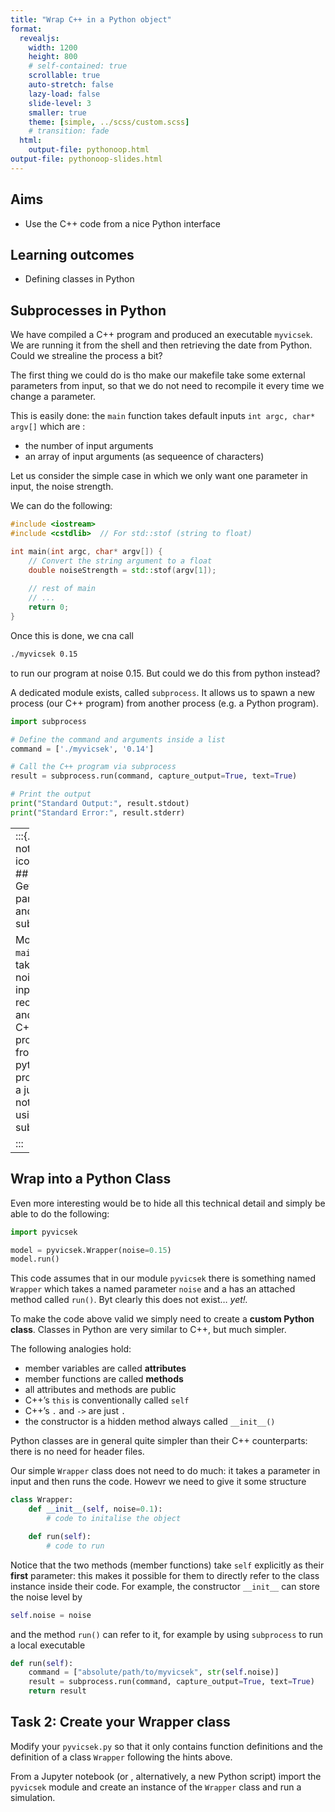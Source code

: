```yaml
---
title: "Wrap C++ in a Python object"
format:
  revealjs:
    width: 1200
    height: 800
    # self-contained: true
    scrollable: true
    auto-stretch: false
    lazy-load: false
    slide-level: 3
    smaller: true
    theme: [simple, ../scss/custom.scss]
    # transition: fade
  html:
    output-file: pythonoop.html
output-file: pythonoop-slides.html
---
```


## Aims

-   Use the C++ code from a nice Python interface

## Learning outcomes

-   Defining classes in Python

## Subprocesses in Python

We have compiled a C++ program and produced an executable `myvicsek`. We are running it from the shell and then retrieving the date from Python. Could we strealine the process a bit?

The first thing we could do is tho make our makefile take some external parameters from input, so that we do not need to recompile it every time we change a parameter.

This is easily done: the `main` function takes default inputs `int argc, char* argv[]` which are :

-   the number of input arguments
-   an array of input arguments (as sequeence of characters)

Let us consider the simple case in which we only want one parameter in input, the noise strength.

We can do the following:

``` cpp
#include <iostream>
#include <cstdlib>  // For std::stof (string to float)

int main(int argc, char* argv[]) {
    // Convert the string argument to a float
    double noiseStrength = std::stof(argv[1]);
 
    // rest of main
    // ...
    return 0;
}
```

Once this is done, we cna call

``` bash
./myvicsek 0.15
```

to run our program at noise 0.15. But could we do this from python instead?

A dedicated module exists, called `subprocess`. It allows us to spawn a new process (our C++ program) from another process (e.g. a Python program).

``` python
import subprocess

# Define the command and arguments inside a list
command = ['./myvicsek', '0.14']

# Call the C++ program via subprocess
result = subprocess.run(command, capture_output=True, text=True)

# Print the output
print("Standard Output:", result.stdout)
print("Standard Error:", result.stderr)
```

---
:::{.callout-note icon="false"}
## Task 1: Get input parameters and try subprocess

Modify `main.cpp` to take the noise in input, recompile and run th C++ program from a python program (or a jupyter notebook) using subprocess.

:::
---

## Wrap into a Python Class

Even more interesting would be to hide all this technical detail and simply be able to do the following:

``` python
import pyvicsek

model = pyvicsek.Wrapper(noise=0.15)
model.run()
```

This code assumes that in our module `pyvicsek` there is something named `Wrapper` which takes a named parameter `noise` and a has an attached method called `run()`. Byt clearly this does not exist... *yet!.*

To make the code above valid we simply need to create a **custom Python class**. Classes in Python are very similar to C++, but much simpler.

The following analogies hold:

-   member variables are called **attributes**
-   member functions are called **methods**
-   all attributes and methods are public
-   C++'s `this` is conventionally called `self`
-   C++'s `.` and `->` are just `.`
-   the constructor is a hidden method always called `__init__()`

Python classes are in general quite simpler than their C++ counterparts: there is no need for header files.

Our simple `Wrapper` class does not need to do much: it takes a parameter in input and then runs the code. Howevr we need to give it some structure

``` python
class Wrapper:
    def __init__(self, noise=0.1):
        # code to initalise the object

    def run(self):
        # code to run
```

Notice that the two methods (member functions) take `self` explicitly as their **first** parameter: this makes it possible for them to directly refer to the class instance inside their code. For example, the constructor `__init__` can store the noise level by

``` python
self.noise = noise
```

and the method `run()` can refer to it, for example by using `subprocess` to run a local executable

``` python
def run(self):
    command = ["absolute/path/to/myvicsek", str(self.noise)]
    result = subprocess.run(command, capture_output=True, text=True)
    return result
```

::: {.callout-note icon="false"}
## Task 2: Create your Wrapper class

Modify your `pyvicsek.py` so that it only contains function definitions and the definition of a class `Wrapper` following the hints above.

From a Jupyter notebook (or , alternatively, a new Python script) import the `pyvicsek` module and create an instance of the `Wrapper` class and run a simulation.
:::